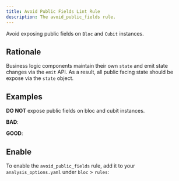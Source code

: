 ```yaml
---
title: Avoid Public Fields Lint Rule
description: The avoid_public_fields rule.
---
```



<div class="badges">
	<Badge text="new" />
	<Badge text="dart" variant="note" />
	<Badge text="recommended" variant="success" />
</div>

Avoid exposing public fields on `Bloc` and `Cubit` instances.

## Rationale

Business logic components maintain their own `state` and emit state changes via
the `emit` API. As a result, all public facing state should be expose via the
`state` object.

## Examples

**DO NOT** expose public fields on bloc and cubit instances.

**BAD**:

<BadSnippet />

**GOOD**:

<GoodSnippet />

## Enable

To enable the `avoid_public_fields` rule, add it to your `analysis_options.yaml`
under `bloc` > `rules`:

<EnableRuleSnippet name="avoid_public_fields" />
